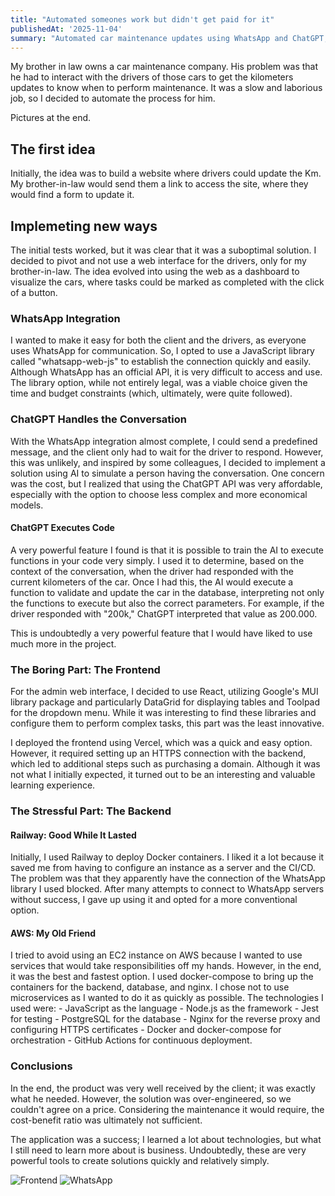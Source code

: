 ```yaml
---
title: "Automated someones work but didn't get paid for it"
publishedAt: '2025-11-04'
summary: "Automated car maintenance updates using WhatsApp and ChatGPT, but couldn't make the sale"
---
```


My brother in law owns a car maintenance company.
His problem was that he had to interact with the drivers of those cars to get the kilometers updates to know when 
to perform maintenance. It was a slow and laborious job, so I decided to automate the process for him.

Pictures at the end.

## The first idea

Initially, the idea was to build a website where drivers could update the Km. 
My brother-in-law would send them a link to access the site, where they would find a form to update it.

## Implemeting new ways

The initial tests worked, but it was clear that it was a suboptimal solution. 
I decided to pivot and not use a web interface for the drivers, only for my brother-in-law. 
The idea evolved into using the web as a dashboard to visualize the cars, 
where tasks could be marked as completed with the click of a button.

### WhatsApp Integration

I wanted to make it easy for both the client and the drivers, as everyone uses WhatsApp for communication. 
So, I opted to use a JavaScript library called "whatsapp-web-js" to establish the connection quickly and easily. 
Although WhatsApp has an official API, it is very difficult to access and use. The library option, while not entirely legal, 
was a viable choice given the time and budget constraints (which, ultimately, were quite followed).

### ChatGPT Handles the Conversation

With the WhatsApp integration almost complete, I could send a predefined message, and the client only had 
to wait for the driver to respond. 
However, this was unlikely, and inspired by some colleagues, I decided to implement a solution using AI to simulate 
a person having the conversation. 
One concern was the cost, but I realized that using the ChatGPT API was very affordable, especially 
with the option to choose less complex and more economical models.

#### ChatGPT Executes Code

A very powerful feature I found is that it is possible to train the AI to execute functions in your code very simply. 
I used it to determine, based on the context of the conversation, when the driver had responded with the current kilometers of the car. 
Once I had this, the AI would execute a function to validate and update the car in the database, interpreting not only the functions to execute but also the correct parameters. 
For example, if the driver responded with "200k," ChatGPT interpreted that value as 200.000.

This is undoubtedly a very powerful feature that I would have liked to use much more in the project.

### The Boring Part: The Frontend

For the admin web interface, I decided to use React, utilizing Google's MUI library package and particularly DataGrid for displaying tables and Toolpad for the dropdown menu. 
While it was interesting to find these libraries and configure them to perform complex tasks, this part was the least innovative.

I deployed the frontend using Vercel, which was a quick and easy option. 
However, it required setting up an HTTPS connection with the backend, which led to additional steps such as purchasing 
a domain. Although it was not what I initially expected, 
it turned out to be an interesting and valuable learning experience.

### The Stressful Part: The Backend

#### Railway: Good While It Lasted

Initially, I used Railway to deploy Docker containers. I liked it a lot because it saved me from having to configure an instance as a server and the CI/CD. 
The problem was that they apparently have the connection of the WhatsApp library I used blocked. After many attempts to connect to WhatsApp servers without success, 
I gave up using it and opted for a more conventional option.

#### AWS: My Old Friend

I tried to avoid using an EC2 instance on AWS because I wanted to use services that would take responsibilities off my hands. 
However, in the end, it was the best and fastest option. 
I used docker-compose to bring up the containers for the backend, database, and nginx. 
I chose not to use microservices as I wanted to do it as quickly as possible. 
   The technologies I used were:
      - JavaScript as the language
      - Node.js as the framework
      - Jest for testing
      - PostgreSQL for the database
      - Nginx for the reverse proxy and configuring HTTPS certificates
      - Docker and docker-compose for orchestration
      - GitHub Actions for continuous deployment.

### Conclusions

In the end, the product was very well received by the client; it was exactly what he needed. However, the solution was over-engineered, 
so we couldn't agree on a price. Considering the maintenance it would require, the cost-benefit ratio was ultimately not sufficient.

The application was a success; I learned a lot about technologies, but what I still need to learn more about is business. 
Undoubtedly, these are very powerful tools to create solutions quickly and relatively simply.

![Frontend](../../resources/car-maintainance/frontend.png)
![WhatsApp](../../resources/car-maintainance/conver.png)





    


